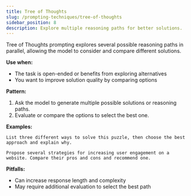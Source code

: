 ```yaml
---
title: Tree of Thoughts
slug: /prompting-techniques/tree-of-thoughts
sidebar_position: 8
description: Explore multiple reasoning paths for better solutions.
---
```


Tree of Thoughts prompting explores several possible reasoning paths in parallel, allowing the model to consider and compare different solutions.

**Use when:**
- The task is open-ended or benefits from exploring alternatives
- You want to improve solution quality by comparing options

**Pattern:**
1. Ask the model to generate multiple possible solutions or reasoning paths.
2. Evaluate or compare the options to select the best one.

**Examples:**
```text
List three different ways to solve this puzzle, then choose the best approach and explain why.
```
```text
Propose several strategies for increasing user engagement on a website. Compare their pros and cons and recommend one.
```

**Pitfalls:**
- Can increase response length and complexity
- May require additional evaluation to select the best path